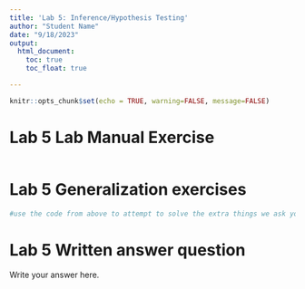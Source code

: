 ```yaml
---
title: 'Lab 5: Inference/Hypothesis Testing'
author: "Student Name"
date: "9/18/2023"
output: 
  html_document:
    toc: true
    toc_float: true

---
```


```r
knitr::opts_chunk$set(echo = TRUE, warning=FALSE, message=FALSE)
```


# Lab 5 Lab Manual Exercise

```r


```

# Lab 5 Generalization exercises

```r
#use the code from above to attempt to solve the extra things we ask you do for this assignment


```

# Lab 5 Written answer question

Write your answer here.